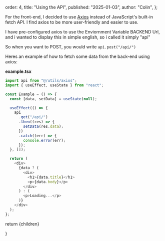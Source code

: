   order: 4,
  title: "Using the API",
  published: "2025-01-03",
  author: "Colin",
};


For the front-end, I decided to use [Axios](https://axios-http.com/docs/intro) instead of JavaScript's built-in fetch API. I find axios to be more user-friendly and easier to use.

I have pre-configured axios to use the Enviornment Variable BACKEND Url, and i wanted to display this in simple english, so i called it simply "api"

So when you want to POST, you would write `api.post("/api/")`

Heres an example of how to fetch some data from the back-end using axios:

**example.tsx**

```javascript
import api from "@/utils/axios";
import { useEffect, useState } from "react";

const Example = () => {
  const [data, setData] = useState(null);

  useEffect(() => {
    api
      .get("/api/")
      .then((res) => {
        setData(res.data);
      })
      .catch((err) => {
        console.error(err);
      });
  }, []);

  return (
    <div>
      {data ? (
        <div>
          <h1>{data.title}</h1>
          <p>{data.body}</p>
        </div>
      ) : (
        <p>Loading...</p>
      )}
    </div>
  );
};
```

return <MdxLayout>{children}</MdxLayout>

}
